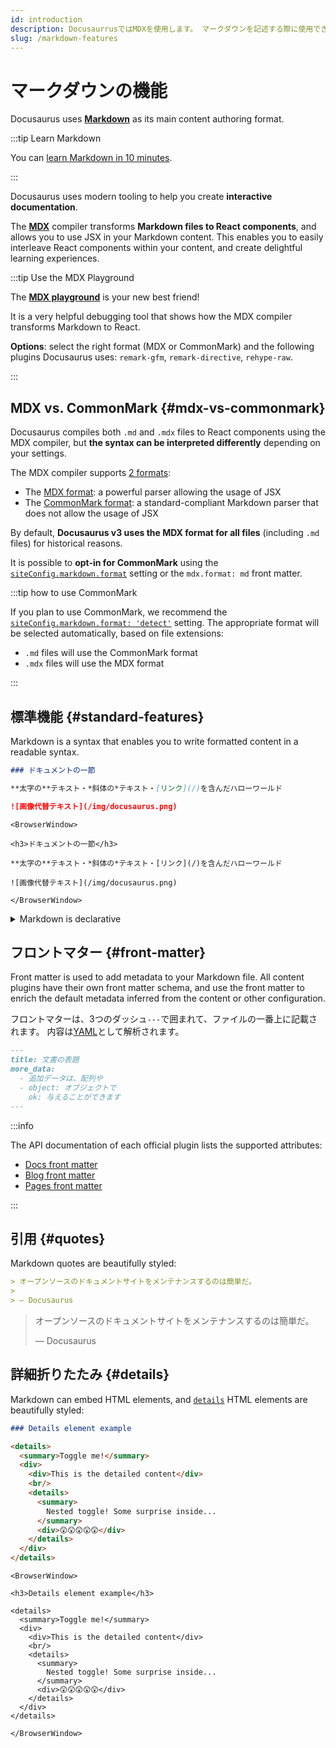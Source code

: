 ```yaml
---
id: introduction
description: DocusaurrusではMDXを使用します。 マークダウンを記述する際に使用できるDocusaurus特有の機能について詳しく確認しましょう。
slug: /markdown-features
---
```


# マークダウンの機能


Docusaurus uses **[Markdown](https://commonmark.org/)** as its main content authoring format.

:::tip Learn Markdown

You can [learn Markdown in 10 minutes](https://commonmark.org/help/).

:::

Docusaurus uses modern tooling to help you create **interactive documentation**.

The **[MDX](https://mdxjs.com/)** compiler transforms **Markdown files to React components**, and allows you to use JSX in your Markdown content. This enables you to easily interleave React components within your content, and create delightful learning experiences.

:::tip Use the MDX Playground

The **[MDX playground](https://mdxjs.com/playground/)** is your new best friend!

It is a very helpful debugging tool that shows how the MDX compiler transforms Markdown to React.

**Options**: select the right format (MDX or CommonMark) and the following plugins Docusaurus uses: `remark-gfm`, `remark-directive`, `rehype-raw`.

:::

## MDX vs. CommonMark {#mdx-vs-commonmark}

Docusaurus compiles both `.md` and `.mdx` files to React components using the MDX compiler, but **the syntax can be interpreted differently** depending on your settings.

The MDX compiler supports [2 formats](https://mdxjs.com/packages/mdx/#optionsformat):

- The [MDX format](https://mdxjs.com/docs/what-is-mdx/): a powerful parser allowing the usage of JSX
- The [CommonMark format](https://commonmark.org/): a standard-compliant Markdown parser that does not allow the usage of JSX

By default, **Docusaurus v3 uses the MDX format for all files** (including `.md` files) for historical reasons.

It is possible to **opt-in for CommonMark** using the [`siteConfig.markdown.format`](../../api/docusaurus.config.js.mdx#markdown) setting or the `mdx.format: md` front matter.

:::tip how to use CommonMark

If you plan to use CommonMark, we recommend the [`siteConfig.markdown.format: 'detect'`](../../api/docusaurus.config.js.mdx#markdown) setting. The appropriate format will be selected automatically, based on file extensions:

- `.md` files will use the CommonMark format
- `.mdx` files will use the MDX format

:::

## 標準機能 {#standard-features}

Markdown is a syntax that enables you to write formatted content in a readable syntax.

```md
### ドキュメントの一節

**太字の**テキスト・*斜体の*テキスト・[リンク](/)を含んだハローワールド

![画像代替テキスト](/img/docusaurus.png)
```

```mdx-code-block
<BrowserWindow>

<h3>ドキュメントの一節</h3>

**太字の**テキスト・*斜体の*テキスト・[リンク](/)を含んだハローワールド

![画像代替テキスト](/img/docusaurus.png)

</BrowserWindow>
```

<details>

<summary>Markdown is declarative</summary>

Some may assume a 1-1 correlation between Markdown and HTML, e.g., `![Preview](/img/docusaurus.png)` will always become `<img src="/img/docusaurus.png" alt="Preview" />`, as-is. However, _that is not the case_.

The Markdown syntax `![message](url)` only declaratively tells Docusaurus that an image needs to be inserted here, but we may do other things like transforming a [file path to URL path](./markdown-features-assets.mdx#images), so the generated markup may differ from the output of other Markdown renderers, or a naïve hand-transcription to the equivalent JSX/HTML code.

In general, you should only assume the _semantics_ of the markup (```` ``` ```` fences become [code blocks](./markdown-features-code-blocks.mdx); `>` becomes [quotes](#quotes), etc.), but not the actual compiled output.

</details>

## フロントマター {#front-matter}

Front matter is used to add metadata to your Markdown file. All content plugins have their own front matter schema, and use the front matter to enrich the default metadata inferred from the content or other configuration.

フロントマターは、3つのダッシュ`---`で囲まれて、ファイルの一番上に記載されます。 内容は[YAML](https://yaml.org/spec/1.2.2/)として解析されます。

```md
---
title: 文書の表題
more_data:
  - 追加データは、配列や
  - object: オブジェクトで
    ok: 与えることができます
---
```

:::info

The API documentation of each official plugin lists the supported attributes:

- [Docs front matter](../../api/plugins/plugin-content-docs.mdx#markdown-front-matter)
- [Blog front matter](../../api/plugins/plugin-content-blog.mdx#markdown-front-matter)
- [Pages front matter](../../api/plugins/plugin-content-pages.mdx#markdown-front-matter)

:::

## 引用 {#quotes}

Markdown quotes are beautifully styled:

```md
> オープンソースのドキュメントサイトをメンテナンスするのは簡単だ。
>
> — Docusaurus
```

<BrowserWindow>

> オープンソースのドキュメントサイトをメンテナンスするのは簡単だ。
>
> — Docusaurus

</BrowserWindow>

## 詳細折りたたみ {#details}

Markdown can embed HTML elements, and [`details`](https://developer.mozilla.org/en-US/docs/Web/HTML/Element/details) HTML elements are beautifully styled:

```md
### Details element example

<details>
  <summary>Toggle me!</summary>
  <div>
    <div>This is the detailed content</div>
    <br/>
    <details>
      <summary>
        Nested toggle! Some surprise inside...
      </summary>
      <div>😲😲😲😲😲</div>
    </details>
  </div>
</details>
```

```mdx-code-block
<BrowserWindow>

<h3>Details element example</h3>

<details>
  <summary>Toggle me!</summary>
  <div>
    <div>This is the detailed content</div>
    <br/>
    <details>
      <summary>
        Nested toggle! Some surprise inside...
      </summary>
      <div>😲😲😲😲😲</div>
    </details>
  </div>
</details>

</BrowserWindow>
```
